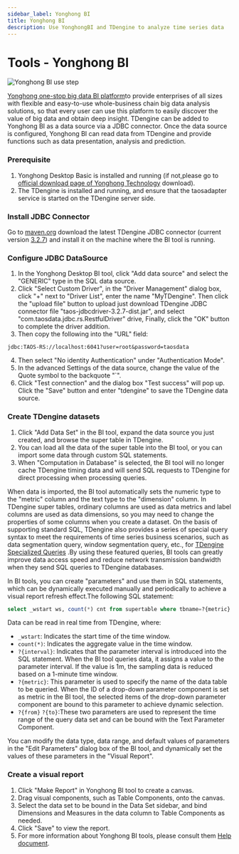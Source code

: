 ```yaml
---
sidebar_label: Yonghong BI
title: Yonghong BI
description: Use YonghongBI and TDengine to analyze time series data
---
```


# Tools - Yonghong BI

![Yonghong BI use step](../assets/yonghongbi-step-en.png)

[Yonghong one-stop big data BI platform](https://www.yonghongtech.com/)to provide enterprises of all sizes with flexible and easy-to-use whole-business chain big data analysis solutions, so that every user can use this platform to easily discover the value of big data and obtain deep insight. TDengine can be added to Yonghong BI as a data source via a JDBC connector. Once the data source is configured, Yonghong BI can read data from TDengine and provide functions such as data presentation, analysis and prediction.

### Prerequisite

1. Yonghong Desktop Basic is installed and running (if not,please go to [official download page of Yonghong Technology](https://www.yonghongtech.com/cp/desktop/) download).
2. The TDengine is installed and running, and ensure that the taosadapter service is started on the TDengine server side.

### Install JDBC Connector

Go to [maven.org](https://central.sonatype.com/artifact/com.taosdata.jdbc/taos-jdbcdriver/versions) download the latest TDengine JDBC connector (current version [3.2.7](https://repo1.maven.org/maven2/com/taosdata/jdbc/taos-jdbcdriver/3.2.7/taos-jdbcdriver-3.2.7-dist.jar)) and install it on the machine where the BI tool is running.

### Configure JDBC DataSource

1. In the Yonghong Desktop BI tool, click "Add data source" and select the "GENERIC" type in the SQL data source.
2. Click "Select Custom Driver", in the "Driver Management" dialog box, click "+" next to "Driver List", enter the name "MyTDengine". Then click the "upload file" button to upload just download TDengine JDBC connector file "taos-jdbcdriver-3.2.7-dist.jar", and select "com.taosdata.jdbc.rs.RestfulDriver" drive, Finally, click the "OK" button to complete the driver addition.
3. Then copy the following into the "URL" field:
```
jdbc:TAOS-RS://localhost:6041?user=root&password=taosdata
```
4. Then select "No identity Authentication" under "Authentication Mode".
5. In the advanced Settings of the data source, change the value of the Quote symbol to the backquote "`".
6. Click "Test connection" and the dialog box "Test success" will pop up. Click the "Save" button and enter "tdengine" to save the TDengine data source.

### Create TDengine datasets

1. Click "Add Data Set" in the BI tool, expand the data source you just created, and browse the super table in TDengine.
2. You can load all the data of the super table into the BI tool, or you can import some data through custom SQL statements.
3. When "Computation in Database" is selected, the BI tool will no longer cache TDengine timing data and will send SQL requests to TDengine for direct processing when processing queries.

When data is imported, the BI tool automatically sets the numeric type to the "metric" column and the text type to the "dimension" column. In TDengine super tables, ordinary columns are used as data metrics and label columns are used as data dimensions, so you may need to change the properties of some columns when you create a dataset. On the basis of supporting standard SQL, TDengine also provides a series of special query syntax to meet the requirements of time series business scenarios, such as data segmentation query, window segmentation query, etc., for [TDengine Specialized Queries](https://docs.taosdata.com/taos-sql/distinguished/) .By using these featured queries, BI tools can greatly improve data access speed and reduce network transmission bandwidth when they send SQL queries to TDengine databases.

In BI tools, you can create "parameters" and use them in SQL statements, which can be dynamically executed manually and periodically to achieve a visual report refresh effect.The following SQL statement:

```sql
select _wstart ws, count(*) cnt from supertable where tbname=?{metric} and ts >= ?{from} and ts < ?{to} interval(?{interval})
```

Data can be read in real time from TDengine, where:

- `_wstart`: Indicates the start time of the time window.
- `count(*)`: Indicates the aggregate value in the time window.
-  `?{interval}`: Indicates that the parameter interval is introduced into the SQL statement. When the BI tool queries data, it assigns a value to the parameter interval. If the value is 1m, the sampling data is reduced based on a 1-minute time window.
- `?{metric}`: This parameter is used to specify the name of the data table to be queried. When the ID of a drop-down parameter component is set as metric in the BI tool, the selected items of the drop-down parameter component are bound to this parameter to achieve dynamic selection.
- `?{from}` `?{to}`:These two parameters are used to represent the time range of the query data set and can be bound with the Text Parameter Component.

You can modify the data type, data range, and default values of parameters in the "Edit Parameters" dialog box of the BI tool, and dynamically set the values of these parameters in the "Visual Report".

### Create a visual report

1. Click "Make Report" in Yonghong BI tool to create a canvas.
2. Drag visual components, such as Table Components, onto the canvas.
3. Select the data set to be bound in the Data Set sidebar, and bind Dimensions and Measures in the data column to Table Components as needed.
4. Click "Save" to view the report.
5. For more information about Yonghong BI tools, please consult them [Help document](https://www.yonghongtech.com/help/Z-Suite/10.0/ch/).